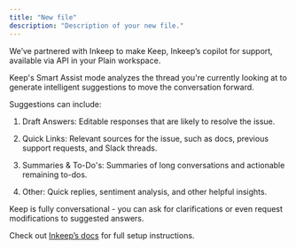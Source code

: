 ```yaml
---
title: "New file"
description: "Description of your new file."
---
```


We’ve partnered with Inkeep to make Keep, Inkeep’s copilot for support, available via API in your Plain workspace. 

Keep's Smart Assist mode analyzes the thread you're currently looking at to generate intelligent suggestions to move the conversation forward.

Suggestions can include:

1. Draft Answers: Editable responses that are likely to resolve the issue.

2. Quick Links: Relevant sources for the issue, such as docs, previous support requests, and Slack threads.

3. Summaries & To-Do's: Summaries of long conversations and actionable remaining to-dos.

4. Other: Quick replies, sentiment analysis, and other helpful insights.

Keep is fully conversational - you can ask for clarifications or even request modifications to suggested answers.

Check out [Inkeep’s docs](https://docs.inkeep.com/support-tools/agent-copilot/plain) for full setup instructions.&#x20;